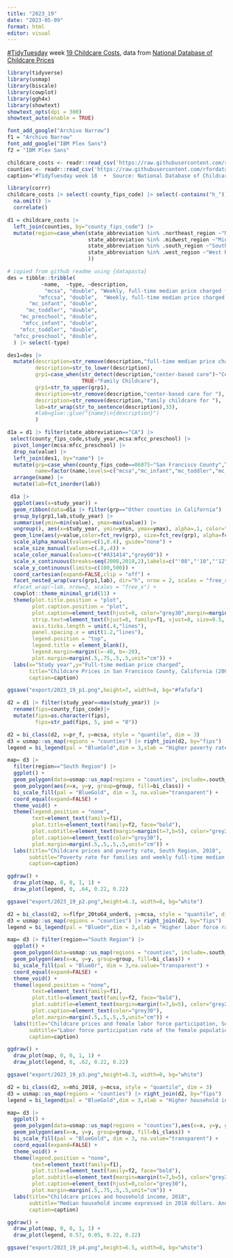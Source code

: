 ```yaml
---
title: "2023_19"
date: "2023-05-09"
format: html
editor: visual
---
```


[#TidyTuesday](https://github.com/rfordatascience/tidytuesday) week [19 Childcare Costs](https://github.com/rfordatascience/tidytuesday/blob/master/data/2023/2023-05-09/readme.md), data from [National Database of Childcare Prices](https://www.dol.gov/agencies/wb/topics/featured-childcare)

```r
library(tidyverse)
library(usmap)
library(biscale)
library(cowplot)
library(ggh4x)
library(showtext)
showtext_opts(dpi = 300)
showtext_auto(enable = TRUE)
```

```r
font_add_google("Archivo Narrow")
f1 = "Archivo Narrow"
font_add_google("IBM Plex Sans")
f2 = "IBM Plex Sans"
```

```r
childcare_costs <- readr::read_csv('https://raw.githubusercontent.com/rfordatascience/tidytuesday/master/data/2023/2023-05-09/childcare_costs.csv')
counties <- readr::read_csv('https://raw.githubusercontent.com/rfordatascience/tidytuesday/master/data/2023/2023-05-09/counties.csv')
caption="#TidyTuesday week 18  •  Source: National Database of Childcare Prices"
```

```r
library(corrr)
childcare_costs |> select(-county_fips_code) |> select(-contains("h_")) |>
  na.omit() |>
  correlate() 
```

```r
d1 = childcare_costs |> 
  left_join(counties, by="county_fips_code") |>
  mutate(region=case_when(state_abbreviation %in% .northeast_region ~"Northeast Region",
                          state_abbreviation %in% .midwest_region ~"Midwest Region",
                          state_abbreviation %in% .south_region ~"South Region",
                          state_abbreviation %in% .west_region ~"West Region",
                          )) 
```

```r
# copied from github readme using {datapasta}
des = tibble::tribble(
           ~name,  ~type, ~description,
            "mcsa", "double", "Weekly, full-time median price charged for Center-Based Care for those who are school age reported in the market rate survey report",
          "mfccsa", "double",  "Weekly, full-time median price charged for Family Childcare for those who are school age reported in the market rate survey report",
       "mc_infant", "double",                                                                                                              "Aggregated weekly, full-time median price charged for Center-based Care for infants (i.e. aged 0 through 23 months).",
      "mc_toddler", "double",                                                                                                            "Aggregated weekly, full-time median price charged for Center-based Care for toddlers (i.e. aged 24 through 35 months).",
    "mc_preschool", "double",                                                                                                        "Aggregated weekly, full-time median price charged for Center-based Care for preschoolers (i.e. aged 36 through 54 months).",
     "mfcc_infant", "double",                                                                                                               "Aggregated weekly, full-time median price charged for Family Childcare for infants (i.e. aged 0 through 23 months).",
    "mfcc_toddler", "double",                                                                                                             "Aggregated weekly, full-time median price charged for Family Childcare for toddlers (i.e. aged 24 through 35 months).",
  "mfcc_preschool", "double",                                                                                                         "Aggregated weekly, full-time median price charged for Family Childcare for preschoolers (i.e. aged 36 through 54 months)."
  ) |> select(-type)

des1=des |> 
  mutate(description=str_remove(description,"full-time median price charged for"),
         description=str_to_lower(description),
         grp1=case_when(str_detect(description,"center-based care")~"Center-Based Care",
                        TRUE~"Family Childcare"),
         grp1=str_to_upper(grp1),
         description=str_remove(description,"center-based care for "),
         description=str_remove(description,"family childcare for "),
         lab=str_wrap(str_to_sentence(description),33),
         #lab=glue::glue("{name}\n{description}")
         )
```

```r
d1a = d1 |> filter(state_abbreviation=="CA") |>
 select(county_fips_code,study_year,mcsa:mfcc_preschool) |>
  pivot_longer(mcsa:mfcc_preschool) |>
  drop_na(value) |>
  left_join(des1, by="name") |>
  mutate(grp=case_when(county_fips_code==06075~"San Francisco County",TRUE~"Other counties in California"),
         name=factor(name,levels=c("mcsa","mc_infant","mc_toddler","mc_preschool","mfccsa","mfcc_infant","mfcc_toddler","mfcc_preschool"))) |>
  arrange(name) |>
  mutate(lab=fct_inorder(lab))
```

```r
 d1a |>
  ggplot(aes(x=study_year)) +
  geom_ribbon(data=d1a |> filter(grp=="Other counties in California") |>
  group_by(grp1,lab,study_year) |>
  summarise(ymin=min(value), ymax=max(value)) |>
  ungroup(), aes(x=study_year, ymin=ymin, ymax=ymax), alpha=.1, color="grey") +
  geom_line(aes(y=value,color=fct_rev(grp), size=fct_rev(grp), alpha=fct_rev(grp), group=county_fips_code), key_glyph=draw_key_rect) +
  scale_alpha_manual(values=c(1,0.4), guide="none") +
  scale_size_manual(values=c(.8,.4)) +
  scale_color_manual(values=c("#A31414","grey60")) +
  scale_x_continuous(breaks=seq(2008,2018,2),labels=c("'08","'10","'12","'14","'16","'18")) +
  scale_y_continuous(limits=c(100,500)) +
  coord_cartesian(expand=FALSE,clip = "off") +
  facet_nested_wrap(vars(grp1,lab), dir="h", nrow = 2, scales = "free_x",nest_line = element_line()) +
  #facet_wrap(~lab, nrow=2, scales = "free_x") +
  cowplot::theme_minimal_grid(11) +
  theme(plot.title.position = "plot",
        plot.caption.position = "plot",
        plot.caption=element_text(hjust=0, color="grey30",margin=margin(t=10)),
        strip.text=element_text(hjust=0, family=f1, vjust=0, size=9.5, margin=margin(t=5,b=10)),
        axis.ticks.length = unit(.4,"lines"),
        panel.spacing.x = unit(1.2,"lines"),
        legend.position = "top",
        legend.title = element_blank(),
        legend.margin=margin(l=-40, b=-20),
        plot.margin=margin(.5,.75,.5,.5,unit="cm")) +
  labs(x="Study year",y="Full-time median price charged",
       title="Childcare Prices in San Francisco County, California (2008 - 2018)",
       caption=caption)

ggsave("export/2023_19_p1.png",height=7, width=8, bg="#fafafa")
```

```r
d2 = d1 |> filter(study_year==max(study_year)) |>
  rename(fips=county_fips_code)|>
  mutate(fips=as.character(fips),
         fips=str_pad(fips, 5, pad = "0"))

d2 = bi_class(d2, x=pr_f, y=mcsa, style = "quantile", dim = 3)
d3 = usmap::us_map(regions = "counties") |> right_join(d2, by="fips")
legend = bi_legend(pal = "BlueGold",dim = 3,xlab = "Higher poverty rate",ylab = "Higher median price",size = 8) +theme(text=element_text(family=f1))

map= d3 |>
  filter(region=="South Region") |>
  ggplot() +
  geom_polygon(data=usmap::us_map(regions = "counties", include=.south_region),aes(x=x, y=y, group=group), fill="transparent", color="grey", linewidth=.1) +
  geom_polygon(aes(x=x, y=y, group=group, fill=bi_class)) +
  bi_scale_fill(pal = "BlueGold", dim = 3, na.value="transparent") +
  coord_equal(expand=FALSE) +
  theme_void() +
  theme(legend.position = "none",
        text=element_text(family=f1),
        plot.title=element_text(family=f2, face="bold"),
        plot.subtitle=element_text(margin=margin(t=7,b=5), color="grey20"),
        plot.caption=element_text(color="grey30"),
        plot.margin=margin(.5,.5,.5,.5,unit="cm")) +
  labs(title="Childcare prices and poverty rate, South Region, 2018",
       subtitle="Poverty rate for families and weekly full-time median price charged for Center-Based Care for those who are school age based\non the results reported in the market rate survey report for the county or the rate zone/cluster to which the county is assigned.\n",
       caption=caption)

ggdraw() +
  draw_plot(map, 0, 0, 1, 1) +
  draw_plot(legend, 0, .64, 0.22, 0.22)

ggsave("export/2023_19_p2.png",height=6.3, width=8, bg="white")
```

```r
d2 = bi_class(d2, x=flfpr_20to64_under6, y=mcsa, style = "quantile", dim = 3)
d3 = usmap::us_map(regions = "counties") |> right_join(d2, by="fips")
legend = bi_legend(pal = "BlueOr",dim = 3,xlab = "Higher labor force rate",ylab = "Higher median price",size = 8) +theme(text=element_text(family=f1))

map= d3 |> filter(region=="South Region") |>
  ggplot() +
  geom_polygon(data=usmap::us_map(regions = "counties", include=.south_region),aes(x=x, y=y, group=group), fill="transparent", color="grey", linewidth=.1) +
  geom_polygon(aes(x=x, y=y, group=group, fill=bi_class)) +
  bi_scale_fill(pal = "BlueOr", dim = 3,na.value="transparent") +
  coord_equal(expand=FALSE) +
  theme_void() +
  theme(legend.position = "none",
        text=element_text(family=f1),
        plot.title=element_text(family=f2, face="bold"),
        plot.subtitle=element_text(margin=margin(t=7,b=5), color="grey20"),
        plot.caption=element_text(color="grey30"),
        plot.margin=margin(.5,.5,.5,.5,unit="cm")) +
  labs(title="Childcare prices and female labor force participation, South Region, 2018",
       subtitle="Labor force participation rate of the female population aged 20 to 64 years old who have children under 6 years old. And\nweekly, full-time median price charged for Center-Based Care for those who are school age based on the results reported\nin the market rate survey report for the county or the rate zone/cluster to which the county is assigned.",
       caption=caption)

ggdraw() +
  draw_plot(map, 0, 0, 1, 1) +
  draw_plot(legend, 0, .62, 0.22, 0.22)

ggsave("export/2023_19_p3.png",height=6.3, width=8, bg="white")
```

```r
d2 = bi_class(d2, x=mhi_2018, y=mcsa, style = "quantile", dim = 3)
d3 = usmap::us_map(regions = "counties") |> right_join(d2, by="fips")
legend = bi_legend(pal = "BlueGold",dim = 3,xlab = "Higher household income",ylab = "Higher median price",size = 8) +theme(text=element_text(family=f1), plot.background = element_rect(fill="transparent"))

map= d3 |>
  ggplot() +
  geom_polygon(data=usmap::us_map(regions = "counties"),aes(x=x, y=y, group=group), fill="transparent", color="grey", linewidth=.1)+
  geom_polygon(aes(x=x, y=y, group=group, fill=bi_class)) +
  bi_scale_fill(pal = "BlueGold", dim = 3, na.value="transparent") +
  coord_equal(expand=FALSE) +
  theme_void() +
  theme(legend.position = "none",
        text=element_text(family=f1),
        plot.title=element_text(family=f2, face="bold"),
        plot.subtitle=element_text(margin=margin(t=7,b=5), color="grey20"),
        plot.caption=element_text(hjust=0,color="grey30"),
        plot.margin=margin(.5,.75,.5,.5,unit="cm")) +
  labs(title="Childcare prices and household income, 2018",
       subtitle="Median household income expressed in 2018 dollars. And weekly full-time median price charged for Center-Based\nCare for those who are school age based on the results reported in the market rate survey report for the county or\nthe rate zone/cluster to which the county is assigned.",
       caption=caption)

ggdraw() +
  draw_plot(map, 0, 0, 1, 1) +
  draw_plot(legend, 0.57, 0.05, 0.22, 0.22)

ggsave("export/2023_19_p4.png",height=6.5, width=8, bg="white")
```







